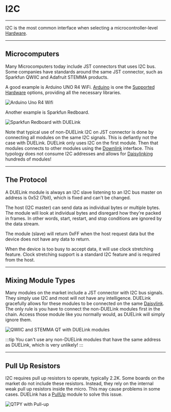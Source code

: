 # I2C

---

I2C is the most common interface when selecting a microcontroller-level [Hardware](../hw/intro).

---

## Microcomputers

Many Microcomputers today include JST connectors that uses I2C bus. Some companies have standards around the same JST connector, such as Sparkfun QWIIC and Adafruit STEMMA products.

A good example is Arduino UNO R4 WiFi. [Arduino](../hw/arduino) is one the [Supported Hardware](../hw/intro) options, providing all the necessary libraries.

![Arduino Uno R4 Wifi](pathname:///img/arduino-uno-r4-wifi.png)

Another example is Sparkfun Redboard.

![Sparkfun Redboard with DUELink](pathname:///img/redboard-duelink-display.png)

Note that typical use of non-DUELink I2C on JST connector is done by connecting all modules on the same I2C signals. This is defiantly not the case with DUELink. DUELink only uses I2C on the first module. Then that modules connects to other modules using the [Downlink](../interface/downlink) interface. This typology does not consume I2C addresses and allows for [Daisylinking](../engine/daisylink) hundreds of modules!

---

## The Protocol

A DUELink module is always an I2C slave listening to an I2C bus master on address is 0x52 (7bit), which is fixed and can't be changed. 

The host (I2C master) can send data as individual bytes or multiple bytes. The module will look at individual bytes and disregard how they're packed in frames. In other words, start, restart, and stop conditions are ignored by the data stream.

The module (slave) will return 0xFF when the host request data but the device does not have any data to return.

When the device is too busy to accept data, it will use clock stretching feature. Clock stretching support is a standard I2C feature and is required from the host.

---

## Mixing Module Types

Many modules on the market include a JST connector with I2C bus signals. They simply use I2C and most will not have any intelligence. DUELink gracefully allows for these modules to be connected on the same [Daisylink](../engine/daisylink). The only rule is you have to connect the non-DUELink modules first in the chain. Access those module like you normally would, as DUELink will simply ignore them.

![QWIIC and STEMMA QT with DUELink modules](pathname:///img/qwiic-stemma-duelink.png)

:::tip
You can't use any non-DUELink modules that have the same address as DUELink, which is very unlikely!
:::

---

## Pull Up Resistors

I2C requires pull up resistors to operate, typically 2.2K. Some boards on the market do not include these resistors. Instead, they rely on the internal weak pull up resistors inside the micro. This may cause problems in some cases. DUELink has a [PullUp](../catalog/accessory/pullup) module to solve this issue.

![QTPY with Pull-up](pathname:///img/qtpy-pullup.png)
